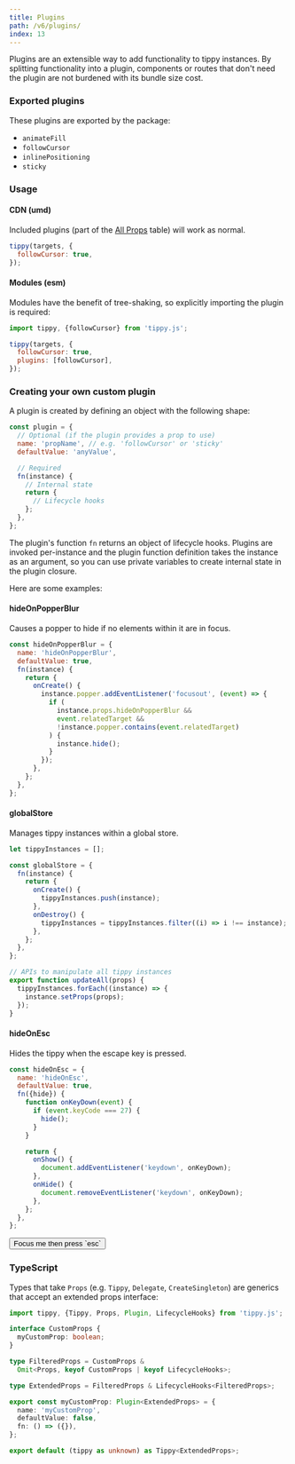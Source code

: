 ```yaml
---
title: Plugins
path: /v6/plugins/
index: 13
---
```


Plugins are an extensible way to add functionality to tippy instances. By
splitting functionality into a plugin, components or routes that don't need the
plugin are not burdened with its bundle size cost.

### Exported plugins

These plugins are exported by the package:

- `animateFill`
- `followCursor`
- `inlinePositioning`
- `sticky`

### Usage

#### CDN (umd)

Included plugins (part of the [All Props](/all-props/) table) will work as
normal.

```js
tippy(targets, {
  followCursor: true,
});
```

#### Modules (esm)

Modules have the benefit of tree-shaking, so explicitly importing the plugin is
required:

```js
import tippy, {followCursor} from 'tippy.js';

tippy(targets, {
  followCursor: true,
  plugins: [followCursor],
});
```

### Creating your own custom plugin

A plugin is created by defining an object with the following shape:

```js
const plugin = {
  // Optional (if the plugin provides a prop to use)
  name: 'propName', // e.g. 'followCursor' or 'sticky'
  defaultValue: 'anyValue',

  // Required
  fn(instance) {
    // Internal state
    return {
      // Lifecycle hooks
    };
  },
};
```

The plugin's function `fn` returns an object of lifecycle hooks. Plugins are
invoked per-instance and the plugin function definition takes the instance as an
argument, so you can use private variables to create internal state in the
plugin closure.

Here are some examples:

#### hideOnPopperBlur

Causes a popper to hide if no elements within it are in focus.

```js
const hideOnPopperBlur = {
  name: 'hideOnPopperBlur',
  defaultValue: true,
  fn(instance) {
    return {
      onCreate() {
        instance.popper.addEventListener('focusout', (event) => {
          if (
            instance.props.hideOnPopperBlur &&
            event.relatedTarget &&
            !instance.popper.contains(event.relatedTarget)
          ) {
            instance.hide();
          }
        });
      },
    };
  },
};
```

#### globalStore

Manages tippy instances within a global store.

```js
let tippyInstances = [];

const globalStore = {
  fn(instance) {
    return {
      onCreate() {
        tippyInstances.push(instance);
      },
      onDestroy() {
        tippyInstances = tippyInstances.filter((i) => i !== instance);
      },
    };
  },
};

// APIs to manipulate all tippy instances
export function updateAll(props) {
  tippyInstances.forEach((instance) => {
    instance.setProps(props);
  });
}
```

#### hideOnEsc

Hides the tippy when the escape key is pressed.

```js
const hideOnEsc = {
  name: 'hideOnEsc',
  defaultValue: true,
  fn({hide}) {
    function onKeyDown(event) {
      if (event.keyCode === 27) {
        hide();
      }
    }

    return {
      onShow() {
        document.addEventListener('keydown', onKeyDown);
      },
      onHide() {
        document.removeEventListener('keydown', onKeyDown);
      },
    };
  },
};
```

<Demo>
  <Tippy hideOnEsc>
    <Button>Focus me then press `esc`</Button>
  </Tippy>
</Demo>

### TypeScript

Types that take `Props` (e.g. `Tippy`, `Delegate`, `CreateSingleton`) are
generics that accept an extended props interface:

```ts
import tippy, {Tippy, Props, Plugin, LifecycleHooks} from 'tippy.js';

interface CustomProps {
  myCustomProp: boolean;
}

type FilteredProps = CustomProps &
  Omit<Props, keyof CustomProps | keyof LifecycleHooks>;

type ExtendedProps = FilteredProps & LifecycleHooks<FilteredProps>;

export const myCustomProp: Plugin<ExtendedProps> = {
  name: 'myCustomProp',
  defaultValue: false,
  fn: () => ({}),
};

export default (tippy as unknown) as Tippy<ExtendedProps>;
```
